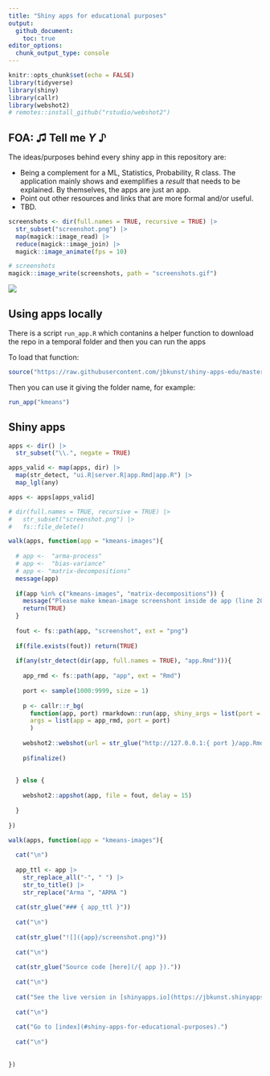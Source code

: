```yaml
---
title: "Shiny apps for educational purposes"
output:
  github_document:
    toc: true
editor_options: 
  chunk_output_type: console
---
```


```r
knitr::opts_chunk$set(echo = FALSE)
library(tidyverse)
library(shiny)
library(callr)
library(webshot2)
# remotes::install_github("rstudio/webshot2")
```

## FOA: ♫ Tell me _Y_ ♪

The ideas/purposes behind every shiny app in this repository are:

- Being a complement for a ML, Statistics, Probability, R class. 
The application mainly shows and exemplifies a _result_ that needs to be explained.
By themselves, the apps are just an app.
- Point out other resources and links that are more formal and/or useful.
- TBD.


```r
screenshots <- dir(full.names = TRUE, recursive = TRUE) |>
  str_subset("screenshot.png") |> 
  map(magick::image_read) |> 
  reduce(magick::image_join) |> 
  magick::image_animate(fps = 10)

# screenshots
magick::image_write(screenshots, path = "screenshots.gif")
```

![](screenshots.gif)



## Using apps locally

There is a script `run_app.R` which contanins a helper function to download the repo in a temporal folder and then you can run the apps

To load that function:

```r
source("https://raw.githubusercontent.com/jbkunst/shiny-apps-edu/master/run_app.R")
```

Then you can use it giving the folder name, for example:

```r
run_app("kmeans")
```


## Shiny apps

```r
apps <- dir() |> 
  str_subset("\\.", negate = TRUE)

apps_valid <- map(apps, dir) |> 
  map(str_detect, "ui.R|server.R|app.Rmd|app.R") |> 
  map_lgl(any)

apps <- apps[apps_valid]

# dir(full.names = TRUE, recursive = TRUE) |> 
#   str_subset("screenshot.png") |> 
#   fs::file_delete()

walk(apps, function(app = "kmeans-images"){
  
  # app <-  "arma-process"
  # app <-  "bias-variance"
  # app <- "matrix-decompositions"
  message(app)
  
  if(app %in% c("kmeans-images", "matrix-decompositions")) {
    message("Please make kmean-image screenshont inside de app (line 20 app)")
    return(TRUE)
  }
  
  fout <- fs::path(app, "screenshot", ext = "png")
  
  if(file.exists(fout)) return(TRUE)
  
  if(any(str_detect(dir(app, full.names = TRUE), "app.Rmd"))){
    
    app_rmd <- fs::path(app, "app", ext = "Rmd")
    
    port <- sample(1000:9999, size = 1)
    
    p <- callr::r_bg(
      function(app, port) rmarkdown::run(app, shiny_args = list(port = port)), 
      args = list(app = app_rmd, port = port)
      )
    
    webshot2::webshot(url = str_glue("http://127.0.0.1:{ port }/app.Rmd"), file = fout, delay = 15)
    
    p$finalize()
    
    
  } else {
    
    webshot2::appshot(app, file = fout, delay = 15)
    
  }
  
})
```

```r
walk(apps, function(app = "kmeans-images"){
  
  cat("\n")
  
  app_ttl <- app |> 
    str_replace_all("-", " ") |> 
    str_to_title() |> 
    str_replace("Arma ", "ARMA ")
  
  cat(str_glue("### { app_ttl }"))
  
  cat("\n")
  
  cat(str_glue("![]({app}/screenshot.png)"))
  
  cat("\n")
  
  cat(str_glue("Source code [here](/{ app })."))
  
  cat("\n")
  
  cat("See the live version in [shinyapps.io](https://jbkunst.shinyapps.io/{ app }).")
  
  cat("\n")
  
  cat("Go to [index](#shiny-apps-for-educational-purposes).")
  
  cat("\n")
  
  
})
```


